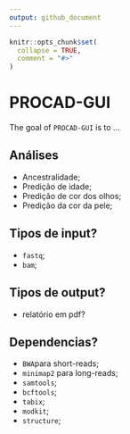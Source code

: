 ```yaml
---
output: github_document
---
```


<!-- README.md is generated from README.Rmd. Please edit that file -->

```r
knitr::opts_chunk$set(
  collapse = TRUE,
  comment = "#>"
)
```

# PROCAD-GUI

<!-- badges: start -->
<!-- badges: end -->

The goal of `PROCAD-GUI` is to ...

## Análises

- Ancestralidade;
- Predição de idade;
- Predição de cor dos olhos;
- Predição da cor da pele;

## Tipos de input?
- `fastq`;
- `bam`;

## Tipos de output?
- relatório em pdf?

## Dependencias?
- `BWA`para short-reads;
- `minimap2` para long-reads;
- `samtools`;
- `bcftools`;
- `tabix`;
- `modkit`;
- `structure`;
